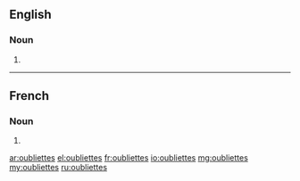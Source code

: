 ==English==

===Noun===
{{head|en|plural}}

# {{plural of|oubliette|lang=en|nocat=1}}

----

==French==

===Noun===
{{head|fr|plural}} {{p}}

# {{plural of|oubliette|lang=fr|nocat=1}}

[[ar:oubliettes]]
[[el:oubliettes]]
[[fr:oubliettes]]
[[io:oubliettes]]
[[mg:oubliettes]]
[[my:oubliettes]]
[[ru:oubliettes]]